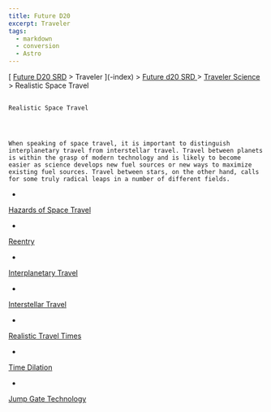 ```yaml
---
title: Future D20
excerpt: Traveler
tags:
  - markdown
  - conversion
  - Astro
---
```







[
[Future D20 SRD]( / ) > Traveler
     ](-index)
     >
     [
      Future d20 SRD
     ](future-d20-srd-index)
     >
     [
      Traveler Science
     ](future-d20-srd-traveler-science-index)
     > Realistic Space Travel
    




## 
    Realistic Space Travel
   



    When speaking of space travel, it is important to distinguish interplanetary travel from interstellar travel. Travel between planets is within the grasp of modern technology and is likely to become easier as science develops new fuel sources or new ways to maximize existing fuel sources. Travel between stars, on the other hand, calls for some truly radical leaps in a number of different fields.
   


- 
[
      Hazards of Space Travel
     ](future-d20-srd-traveler-science-realistic-space-travel-hazards-of-space-travel)

- 
[
      Reentry
     ](future-d20-srd-traveler-science-realistic-space-travel-reentry)

- 
[
      Interplanetary Travel
     ](future-d20-srd-traveler-science-realistic-space-travel-interplanetary-travel)

- 
[
      Interstellar Travel
     ](future-d20-srd-traveler-science-realistic-space-travel-interstellar-travel)

- 
[
      Realistic Travel Times
     ](future-d20-srd-traveler-science-realistic-space-travel-realistic-travel-times)

- 
[
      Time Dilation
     ](future-d20-srd-traveler-science-realistic-space-travel-time-dilation)

- 
[
      Jump Gate Technology
     ](future-d20-srd-traveler-science-realistic-space-travel-jump-gate-technology)







